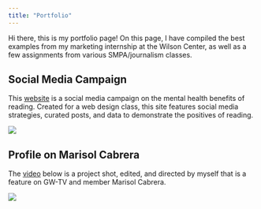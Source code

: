 ```yaml
---
title: "Portfolio"
---
```


Hi there, this is my portfolio page! On this page, I have compiled the best examples from my marketing internship at the Wilson Center, as well as a few assignments from various SMPA/journalism classes.

## Social Media Campaign

This [website](https://rachelhgarton.wixsite.com/socialmediacampaign) is a social media campaign on the mental health benefits of reading. Created for a web design class, this site features social media strategies, curated posts, and data to demonstrate the positives of reading.

[![](reading.jpeg){fig-alt="aerial shot of lap where a book is opened"}](https://rachelhgarton.wixsite.com/socialmediacampaign)

## Profile on Marisol Cabrera

The [video](https://www.youtube.com/watch?v=My3LqXoWahU) below is a project shot, edited, and directed by myself that is a feature on GW-TV and member Marisol Cabrera.

[![](Rachel%20+%20me%20at%20shoot.jpg){fig-alt="tv studio"}](https://www.youtube.com/watch?v=My3LqXoWahU)
